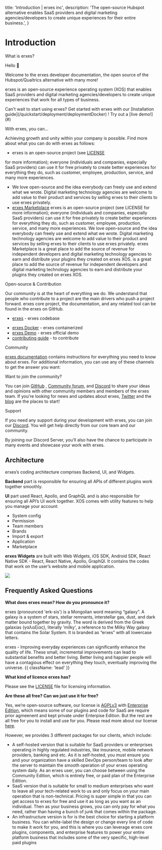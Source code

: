
  title: 'Introduction | erxes inc',
  description:
    'The open-source Hubspot alternative enables SaaS providers and digital marketing agencies/developers to create unique experiences for their entire business.',
}


<HeroPattern />



# **Introduction**

What is erxes?

Hello 👋

Welcome to the erxes developer documentation, the open source of the Hubspot/Qualtrics alternative with many more!

erxes is an open-source experience operating system (XOS) that enables SaaS providers and digital marketing agencies/developers to create unique experiences that work for all types of business.

<Note>
  Can't wait to start using erxes? Get started with erxes with our [Installation guide](/quickstart/deployment/deploymentDocker) ! Try out a [live demo!](#)
</Note>


With erxes, you can... 

Achieving growth and unity within your company is possible. Find more about what you can do with erxes as follows:

- erxes is an open-source project (see [LICENSE](https://github.com/erxes/erxes/blob/master/LICENSE.md ) 
<script src='https://cdn.jsdelivr.net/gh/eddymens/markdown-external-link-script@v2.0.0/main.min.js'></script> for more information); everyone (individuals and companies, especially SaaS providers) can use it for free privately to create better experiences for everything they do, such as customer, employee, production, service, and many more experiences.
- We love open-source and the idea everybody can freely use and extend what we wrote. Digital marketing technology agencies are welcome to add value to their product and services by selling erxes to their clients to use erxes privately.
- [erxes Marketplace](https://erxes.io/marketplace) <script src='https://cdn.jsdelivr.net/gh/eddymens/markdown-external-link-script@v2.0.0/main.min.js'></script> erxes is an open-source project (see LICENSE for more information); everyone (individuals and companies, especially SaaS providers) can use it for free privately to create better experiences for everything they do, such as customer, employee, production, service, and many more experiences.
We love open-source and the idea everybody can freely use and extend what we wrote. Digital marketing technology agencies are welcome to add value to their product and services by selling erxes to their clients to use erxes privately.
erxes Marketplace is a great place to add the source of revenue for independent developers and digital marketing technology agencies to earn and distribute your plugins they created on erxes XOS. is a great place to add the source of revenue for independent developers and digital marketing technology agencies to earn and distribute your plugins they created on erxes XOS.

Open-source & Contribution

Our community is at the heart of everything we do. We understand that people who contribute to a project are the main drivers who push a project forward. erxes core project, the documentation, and any related tool can be found in the erxes on GitHub.

- [erxes](https://github.com/erxes/erxes) - erxes codebase
<script src='https://cdn.jsdelivr.net/gh/eddymens/markdown-external-link-script@v2.0.0/main.min.js'></script>
- [erxes Docker](/quickstart/groups/ubuntu) - erxes containerized
- [erxes Demo](#) - erxes official demo
- [contributing guide](/pagination) - to contribute

Community


[erxes documentation](/intro) contains instructions for everything you need to know about erxes. For additional information, you can use any of these channels to get the answer you want:

<Note>
  Want to join the community?

You can join [GitHub](https://github.com/erxes/erxes) <script src='https://cdn.jsdelivr.net/gh/eddymens/markdown-external-link-script@v2.0.0/main.min.js'></script>, [Community forum](https://github.com/erxes/erxes/discussions)<script src='https://cdn.jsdelivr.net/gh/eddymens/markdown-external-link-script@v2.0.0/main.min.js'></script>, and [Discord](https://discord.com/invite/aaGzy3gQK5)<script src='https://cdn.jsdelivr.net/gh/eddymens/markdown-external-link-script@v2.0.0/main.min.js'></script> to share your ideas and opinions with other community members and members of the erxes team. If you're looking for news and updates about erxes, [Twitter](https://twitter.com/erxesHQ)<script src='https://cdn.jsdelivr.net/gh/eddymens/markdown-external-link-script@v2.0.0/main.min.js'></script> and the [blog](https://erxes.io/blog)<script src='https://cdn.jsdelivr.net/gh/eddymens/markdown-external-link-script@v2.0.0/main.min.js'></script> are the places to start!
</Note>

Support


If you need any support during your development with erxes, you can join our [Discord](https://discord.com/invite/aaGzy3gQK5)<script src='https://cdn.jsdelivr.net/gh/eddymens/markdown-external-link-script@v2.0.0/main.min.js'></script>. You will get help directly from our core team and our community.

By joining our Discord Server, you’ll also have the chance to participate in many events and showcase your work with erxes.



## Architecture

erxes’s coding architecture comprises Backend, UI, and Widgets.

**Backend** part is responsible for ensuring all APIs of different plugins work together smoothly.

**UI** part used React, Apollo, and GraphQL and is also responsible for ensuring all API’s UI work together. XOS comes with utility features to help you manage your account:

- System config
- Permission
- Team members
- Brands
- Import & export
- Application
- Marketplace

**erxes Widgets** are built with Web Widgets, iOS SDK, Android SDK, React Native SDK - React, React Native, Apollo, GraphQl. It contains the codes that work on the user’s website and mobile application.
 


<Db />

![](https://imagedelivery.net/5m26Aj-CutMXPPNacMs_yQ/5f9e74fe-e5d1-4cec-35a8-30db23622700/public)



## Frequently Asked Questions

 **What does erxes mean? How do you pronounce it?**

erxes (pronounced 'erk-sis') is a Mongolian word meaning “galaxy”. A galaxy is a system of stars, stellar remnants, interstellar gas, dust, and dark matter bound together by gravity. The word is derived from the Greek galaxias (γαλαξίας), literally 'milky', a reference to the Milky Way galaxy that contains the Solar System. It is branded as “erxes” with all lowercase letters.

erxes - Improving everyday experiences can significantly enhance the quality of life. These small, incremental improvements can lead to substantial benefits and better living. Better living and happier people will have a contagious effect on everything they touch, eventually improving the universe.  {{ className: 'lead' }}

**What kind of licence erxes has?**

Please see the [LICENSE](https://github.com/erxes/erxes/blob/master/LICENSE.md)<script src='https://cdn.jsdelivr.net/gh/eddymens/markdown-external-link-script@v2.0.0/main.min.js'></script> file for licensing information.

**Are these all free? Can we just use it for free?**

Yes, we’re open-source software, our license is [AGPLv3](https://github.com/erxes/erxes/blob/master/LICENSE.md)<script src='https://cdn.jsdelivr.net/gh/eddymens/markdown-external-link-script@v2.0.0/main.min.js'></script> with [Enterprise Edition](https://github.com/erxes/erxes/tree/master/ee)<script src='https://cdn.jsdelivr.net/gh/eddymens/markdown-external-link-script@v2.0.0/main.min.js'></script>, which means some of our plugins and code for SaaS are require prior agmeenent and kept private under Enterpise Edition. But the rest are all free for you to install and use for you. Please read more about our license [here](https://erxes.io/blog/posts/changing-the-license-to-agplv3-with-the-enterprise-edition)<script src='https://cdn.jsdelivr.net/gh/eddymens/markdown-external-link-script@v2.0.0/main.min.js'></script>.

However, we provides 3 different packages for our clients, which include:

- A self-hosted version that is suitable for SaaS providers or enterprises operating in highly regulated industries, like insurance, mobile network providers, banking and etc. As it is self-hosted, you must ensure you and your organization have a skilled DevOps person/team to look after the server to maintain the smooth operation of your erxes operating system daily. As an erxes user, you can choose between using the Community Edition, which is entirely free, or paid plan of the Enterprise Edition.
- SaaS version that is suitable for small to medium enterprises who want to leave all your tech-related work to us and only focus on your main operation that is non-technical. Pricing is super simple in that you can get access to erxes for free and use it as long as you want as an individual. Then as your business grows, you can only pay for what you need, rather than having a bunch of junk that comes within the package.
- An infrastructure version is for is the best choice for starting a platform business. You can white-label the design or change every line of code to make it work for you, and this is where you can leverage erxes core plugins, components, and enterprise features to power your entire platform business that includes some of the very specific, high-level paid plugins

